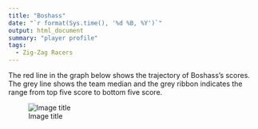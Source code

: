 ```yaml
---
title: "Boshass"
date: "`r format(Sys.time(), '%d %B, %Y')`"
output: html_document
summary: "player profile"
tags:
  - Zig-Zag Racers
---
```


The red line in the graph below shows the trajectory of Boshass's scores. The grey line shows the team median and the grey ribbon indicates the range from top five score to bottom five score.

![Image title](Boshass.jpg)
